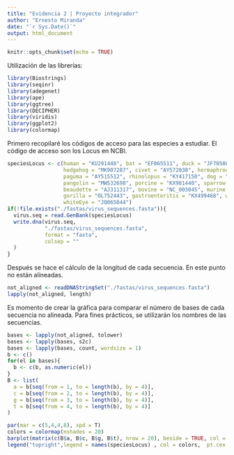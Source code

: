 ```yaml
---
title: "Evidencia 2 | Proyecto integrador"
author: "Ernesto Miranda"
date: "`r Sys.Date()`"
output: html_document
---
```


```r
knitr::opts_chunk$set(echo = TRUE)
```

Utilización de las librerías:
```r
library(Biostrings)
library(seqinr)
library(adegenet)
library(ape)
library(ggtree)
library(DECIPHER)
library(viridis)
library(ggplot2)
library(colormap)
```


Primero recopilaré los códigos de acceso para las especies a estudiar. El código de acceso son los Locus en NCBI. 
```r
speciesLocus <- c(human = "KU291448", bat = "EF065511", duck = "JF705860", pheasant = "MK423876", 
                  hedgehog = "MK907287", civet = "AY572038", hermaphroditus = "AY613948",
                  paguma = "AY515512", rhinolopus = "KY417150", dog = "ON248600",
                  pangolin = "MW532698", porcine = "KX981440", sparrow = "NC_016992",
                  beaudette = "AJ311317", bovine = "NC_003045", murine = "NC_001846",
                  gorilla = "OL752443", gastroenteritis = "KX499468", wigeon = "NC_016995",
                  whiteEye = "JQ065044")
if(!file.exists("./fastas/virus_sequences.fasta")){
  virus.seq = read.GenBank(speciesLocus)
  write.dna(virus.seq,
            "./fastas/virus_sequences.fasta",
            format = "fasta",
            colsep = ""
  )
}
```
Después se hace el cálculo de la longitud de cada secuencia. En este punto no están alineadas.
```r
not_aligned <- readDNAStringSet("./fastas/virus_sequences.fasta") 
lapply(not_aligned, length)
```
Es momento de crear la gráfica para comparar el número de bases de cada secuencia no alineada. Para fines prácticos, se utilizarán los nombres de las secuencias.
```r
bases <- lapply(not_aligned, tolower)
bases <- lapply(bases, s2c)
bases <- lapply(bases, count, wordsize = 1)
b <- c()
for(el in bases){
  b <- c(b, as.numeric(el))
}
B <- list(
  a = b[seq(from = 1, to = length(b), by = 4)],
  c = b[seq(from = 2, to = length(b), by = 4)],
  g = b[seq(from = 3, to = length(b), by = 4)],
  t = b[seq(from = 4, to = length(b), by = 4)]
)

par(mar = c(5,4,4,8), xpd = T)
colors = colormap(nshades = 20)
barplot(matrix(c(B$a, B$c, B$g, B$t), nrow = 20), beside = TRUE, col = colors, las =2, names.arg = c("A", "C", "G", "T"), ylab = "Frecuencia", xlab = "Bases", main = "Bases nitrogenadas de secuencias")
legend("topright",legend = names(speciesLocus) , col = colors,  pt.cex = 1, pch = 15 , cex = 1, inset = c(-0.3,-0.2))
```


